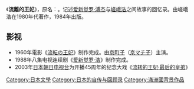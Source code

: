 《'''流離的王妃'''》，原名：{{lang|ja|「流転の王妃」の昭和史―幻の“満州国”}}。记述[[爱新觉罗·溥杰|爱新觉罗·溥杰]]与[[嵯峨浩|嵯峨浩]]之间故事的回忆录。由嵯峨浩在1980年代著作，1984年出版。

==影视==
*1960年電影《[[流転の王妃|流転の王妃]]》制作完成。由[[京町子|京町子]]（[[京マチ子|京マチ子]]）主演。
*1988年八集电视连续剧《[[爱新觉罗·浩_(電視劇)|爱新觉罗·浩]]》制作完成。
*2003年[[日本|日本]][[朝日电视台|朝日电视台]]为开播45周年的纪念大戏《[[流转的王妃·最后的皇弟|流转的王妃·最后的皇弟]]》
{{stub}}
[[Category:日本文學|Category:日本文學]]
[[Category:日本的自传与回顾录|Category:日本的自传与回顾录]]
[[Category:滿洲國背景作品|Category:滿洲國背景作品]]